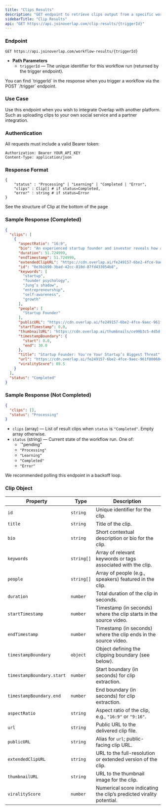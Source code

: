 ```yaml
---
title: "Clips Results"
description: "GET endpoint to retrieve clips output from a specific workflow"
sidebarTitle: "Clip Results"
api: "GET https://api.joinoverlap.com/clip-results/{triggerId}"
---
```


### Endpoint

```http
GET https://api.joinoverlap.com/workflow-results/{triggerId}
```

- **Path Parameters**
  - `triggerId` — The unique identifier for this workflow run (returned by the trigger endpoint).

<Info>
  You can find `triggerId` in the response when you trigger a workflow via the POST `/trigger` endpoint.
</Info>

### Use Case

Use this endpoint when you wish to integrate Overlap with another platform. Such as uploading clips to your own social service and a partner integration. 

### Authentication

All requests must include a valid Bearer token:

```http
Authorization: Bearer YOUR_API_KEY
Content-Type: application/json
```

### Response Format

```
{
	"status" : "Processing" | "Learning" | "Completed | "Error",
	"clips" : Clip[] # if status=Completed,
	"error" : string # if status=Error
}
```

See the structure of Clip at the bottom of the page

### Sample Response (Completed)

```json
{
  "clips": [
    {
      "aspectRatio": "16:9",
      "bio": "An experienced startup founder and investor reveals how a founder’s own psychology—what Carl Jung called the shadow—can make or break a company.",
      "duration": 51.724999,
      "endTimestamp": 51.724999,
      "extendedClipURL": "https://cdn.overlap.ai/fe249157-6be2-4fce-9aec-961f800604f1.mp4",
      "id": "0e3b1690-3bad-42cc-810d-87fd433054b8",
      "keywords": [
        "startup",
        "founder psychology",
        "Jung’s shadow",
        "entrepreneurship",
        "self-awareness",
        "growth"
      ],
      "people": [
        "Startup Founder"
      ],
      "publicURL": "https://cdn.overlap.ai/fe249157-6be2-4fce-9aec-961f800604f1.mp4",
      "startTimestamp": 0.0,
      "thumbnailURL": "https://cdn.overlap.ai/thumbnails/ce99b3c5-4d5d-4cc4-ae69-b835d23fe77a_thumb.jpg",
      "timestampBoundary": {
        "start": 0.0,
        "end": 30.0
      },
      "title": "Startup Founder: You're Your Startup’s Biggest Threat",
      "url": "https://cdn.overlap.ai/fe249157-6be2-4fce-9aec-961f800604f1.mp4",
      "viralityScore": 89.5
    }
  ],
  "status": "Completed"
}
```

### Sample Response (Not Completed)

```json
{
  "clips": [],
  "status": "Processing"
}
```

- `clips` (array) — List of result clips when `status` is `"Completed"`. Empty array otherwise.
- `status` (string) — Current state of the workflow run. One of:
  - \`"pending"
  - `"Processing"`
  - `"Learning"`
  - `"Completed"`
  - `"Error"`

We recommended polling this endpoint in a backoff loop.

### Clip Object

| Property                  | Type       | Description                                                         |
| ------------------------- | ---------- | ------------------------------------------------------------------- |
| `id`                      | `string`   | Unique identifier for the clip.                                     |
| `title`                   | `string`   | Title of the clip.                                                  |
| `bio`                     | `string`   | Short contextual description or bio for the clip.                   |
| `keywords`                | `string[]` | Array of relevant keywords or tags associated with the clip.        |
| `people`                  | `string[]` | Array of people (e.g., speakers) featured in the clip.              |
| `duration`                | `number`   | Total duration of the clip in seconds.                              |
| `startTimestamp`          | `number`   | Timestamp (in seconds) where the clip starts in the source video.   |
| `endTimestamp`            | `number`   | Timestamp (in seconds) where the clip ends in the source video.     |
| `timestampBoundary`       | `object`   | Object defining the clipping boundary (see below).                  |
| `timestampBoundary.start` | `number`   | Start boundary (in seconds) for clip extraction.                    |
| `timestampBoundary.end`   | `number`   | End boundary (in seconds) for clip extraction.                      |
| `aspectRatio`             | `string`   | Aspect ratio of the clip, e.g., `"16:9"` or `"9:16"`.               |
| `url`                     | `string`   | Public URL to the delivered clip file.                              |
| `publicURL`               | `string`   | Alias for `url`; public-facing clip URL.                            |
| `extendedClipURL`         | `string`   | URL to the full-resolution or extended version of the clip.         |
| `thumbnailURL`            | `string`   | URL to the thumbnail image for the clip.                            |
| `viralityScore`           | `number`   | Numerical score indicating the clip’s predicted virality potential. |